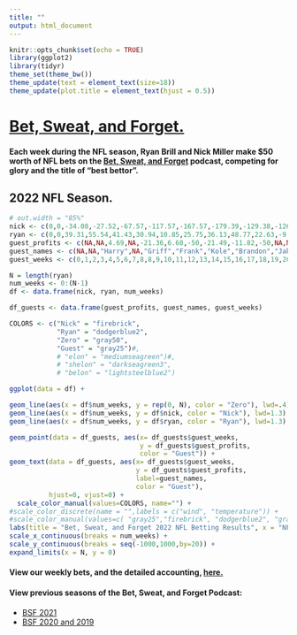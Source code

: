 ```yaml
---
title: ""
output: html_document
---
```


```r
knitr::opts_chunk$set(echo = TRUE)
library(ggplot2)
library(tidyr)
theme_set(theme_bw())
theme_update(text = element_text(size=18))
theme_update(plot.title = element_text(hjust = 0.5))
```

# [Bet, Sweat, and Forget.](https://open.spotify.com/show/1bABVhkwnd3sDaBSZLC0oY)

#### Each week during the NFL season, Ryan Brill and Nick Miller make $50 worth of NFL bets on the [Bet, Sweat, and Forget](https://open.spotify.com/show/1bABVhkwnd3sDaBSZLC0oY) podcast, competing for glory and the title of "best bettor". 

## 2022 NFL Season.


```r
# out.width = "85%"
nick <- c(0,0,-34.08,-27.52,-67.57,-117.57,-167.57,-179.39,-129.38,-126.19,-157.10,-207.10,-228.46,-278.46,-241.21,-243.48,-202.22,-252.22,37.28)
ryan <- c(0,0,39.31,55.54,41.43,30.94,10.85,25.75,36.13,48.77,22.63,-9.46,-21.28,-32.55,-50.75,-81.66,-55.30,-41.35,-43.62)
guest_profits <- c(NA,NA,4.69,NA,-21.36,6.68,-50,-21.49,-11.82,-50,NA,NA,NA,NA,NA,-50,-2.27,-2.26,NA,NA,NA,NA)
guest_names <- c(NA,NA,"Harry",NA,"Griff","Frank","Kole","Brandon","Jake","Aaron",NA,NA,NA,NA,NA,"Adil","Harry","Griffin",NA,NA,NA,NA)
guest_weeks <- c(0,1,2,3,4,5,6,7,8,8,9,10,11,12,13,14,15,16,17,18,19,20)

N = length(ryan)
num_weeks <- 0:(N-1)
df <- data.frame(nick, ryan, num_weeks)

df_guests <- data.frame(guest_profits, guest_names, guest_weeks)

COLORS <- c("Nick" = "firebrick", 
            "Ryan" = "dodgerblue2",
            "Zero" = "gray50",
            "Guest" = "gray25")#,
            # "elon" = "mediumseagreen")#,
            # "shelon" = "darkseagreen3",
            # "belon" = "lightsteelblue2")

ggplot(data = df) +

geom_line(aes(x = df$num_weeks, y = rep(0, N), color = "Zero"), lwd=.4) +
geom_line(aes(x = df$num_weeks, y = df$nick, color = "Nick"), lwd=1.3) +
geom_line(aes(x = df$num_weeks, y = df$ryan, color = "Ryan"), lwd=1.3) +

geom_point(data = df_guests, aes(x= df_guests$guest_weeks, 
                                 y = df_guests$guest_profits, 
                                 color = "Guest")) +
geom_text(data = df_guests, aes(x= df_guests$guest_weeks, 
                                y = df_guests$guest_profits, 
                                label=guest_names, 
                                color = "Guest"),
          hjust=0, vjust=0) +
  scale_color_manual(values=COLORS, name="") +
#scale_color_discrete(name = "",labels = c("wind", "temperature")) + 
#scale_color_manual(values=c( "gray25","firebrick", "dodgerblue2", "gray65", "green", "green", "green")) +
labs(title = "Bet, Sweat, and Forget 2022 NFL Betting Results", x = "NFL Week Number", y = "Cumulative Profit, USD", color="") +
scale_x_continuous(breaks = num_weeks) +
scale_y_continuous(breaks = seq(-1000,1000,by=20)) +
expand_limits(x = N, y = 0)
```

#### View our weekly bets, and the detailed accounting, [here.](https://docs.google.com/spreadsheets/d/15DFcpdxcciP5_kcx9nvesw9OlovFa1ydqmxUE230pmk/edit#gid=0)

#### View previous seasons of the Bet, Sweat, and Forget Podcast:

* [BSF 2021](/bsf/bsf_2021)
* [BSF 2020 and 2019](/bsf/bsf_2020_2019)

